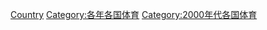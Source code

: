 {{Commons category|2004 in sports by country}}
{{Year by category
|m=2
|c=0
|d=0
|y=4
|cat=各國體育
|sortkey=2004
}}

[[Category:2004年體育|Country]]
[[Category:各年各国体育|Category:各年各国体育]]
[[Category:2000年代各国体育|Category:2000年代各国体育]]